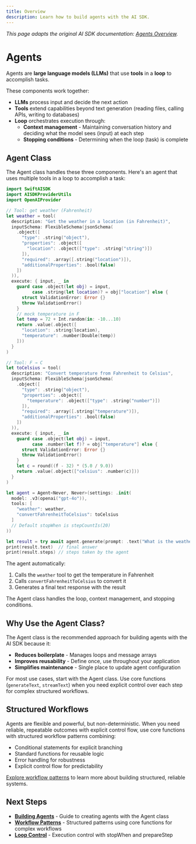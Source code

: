 ```yaml
---
title: Overview
description: Learn how to build agents with the AI SDK.
---
```


_This page adapts the original AI SDK documentation: [Agents Overview](https://ai-sdk.dev/docs/agents/overview)._

# Agents

Agents are **large language models (LLMs)** that use **tools** in a **loop** to accomplish tasks.

These components work together:

- **LLMs** process input and decide the next action
- **Tools** extend capabilities beyond text generation (reading files, calling APIs, writing to databases)
- **Loop** orchestrates execution through:
  - **Context management** - Maintaining conversation history and deciding what the model sees (input) at each step
  - **Stopping conditions** - Determining when the loop (task) is complete

## Agent Class

The Agent class handles these three components. Here's an agent that uses multiple tools in a loop to accomplish a task:

```swift
import SwiftAISDK
import AISDKProviderUtils
import OpenAIProvider

// Tool: get weather (Fahrenheit)
let weather = tool(
  description: "Get the weather in a location (in Fahrenheit)",
  inputSchema: FlexibleSchema(jsonSchema(
    .object([
      "type": .string("object"),
      "properties": .object([
        "location": .object(["type": .string("string")])
      ]),
      "required": .array([.string("location")]),
      "additionalProperties": .bool(false)
    ])
  )),
  execute: { input, _ in
    guard case .object(let obj) = input,
          case .string(let location)? = obj["location"] else {
      struct ValidationError: Error {}
      throw ValidationError()
    }
    // mock temperature in F
    let temp = 72 + Int.random(in: -10...10)
    return .value(.object([
      "location": .string(location),
      "temperature": .number(Double(temp))
    ]))
  }
)

// Tool: F → C
let toCelsius = tool(
  description: "Convert temperature from Fahrenheit to Celsius",
  inputSchema: FlexibleSchema(jsonSchema(
    .object([
      "type": .string("object"),
      "properties": .object([
        "temperature": .object(["type": .string("number")])
      ]),
      "required": .array([.string("temperature")]),
      "additionalProperties": .bool(false)
    ])
  )),
  execute: { input, _ in
    guard case .object(let obj) = input,
          case .number(let f)? = obj["temperature"] else {
      struct ValidationError: Error {}
      throw ValidationError()
    }
    let c = round((f - 32) * (5.0 / 9.0))
    return .value(.object(["celsius": .number(c)]))
  }
)

let agent = Agent<Never, Never>(settings: .init(
  model: .v3(openai("gpt-4o")),
  tools: [
    "weather": weather,
    "convertFahrenheitToCelsius": toCelsius
  ]
  // Default stopWhen is stepCountIs(20)
))

let result = try await agent.generate(prompt: .text("What is the weather in San Francisco in celsius?"))
print(result.text)  // final answer
print(result.steps) // steps taken by the agent
```

The agent automatically:

1. Calls the `weather` tool to get the temperature in Fahrenheit
2. Calls `convertFahrenheitToCelsius` to convert it
3. Generates a final text response with the result

The Agent class handles the loop, context management, and stopping conditions.

## Why Use the Agent Class?

The Agent class is the recommended approach for building agents with the AI SDK because it:

- **Reduces boilerplate** - Manages loops and message arrays
- **Improves reusability** - Define once, use throughout your application
- **Simplifies maintenance** - Single place to update agent configuration

For most use cases, start with the Agent class. Use core functions (`generateText`, `streamText`) when you need explicit control over each step for complex structured workflows.

## Structured Workflows

Agents are flexible and powerful, but non-deterministic. When you need reliable, repeatable outcomes with explicit control flow, use core functions with structured workflow patterns combining:

- Conditional statements for explicit branching
- Standard functions for reusable logic
- Error handling for robustness
- Explicit control flow for predictability

[Explore workflow patterns](/docs/agents/workflows) to learn more about building structured, reliable systems.

## Next Steps

- **[Building Agents](/docs/agents/building-agents)** - Guide to creating agents with the Agent class
- **[Workflow Patterns](/docs/agents/workflows)** - Structured patterns using core functions for complex workflows
- **[Loop Control](/docs/agents/loop-control)** - Execution control with stopWhen and prepareStep
